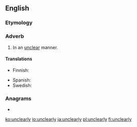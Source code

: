 ==English==

===Etymology===
{{suffix|en|unclear|ly}}

===Adverb===
{{en-adv}}

# In an [[unclear]] manner.

====Translations====
{{trans-top|in an unclear manner}}
* Finnish: {{t|fi|epäselvästi}}
{{trans-mid}}
* Spanish: {{t+|es|confusamente}}
* Swedish: {{t+|sv|oklart}}
{{trans-bottom}}

===Anagrams===
* {{l|en|nuclearly}}

[[ko:unclearly]]
[[io:unclearly]]
[[ja:unclearly]]
[[pl:unclearly]]
[[fi:unclearly]]